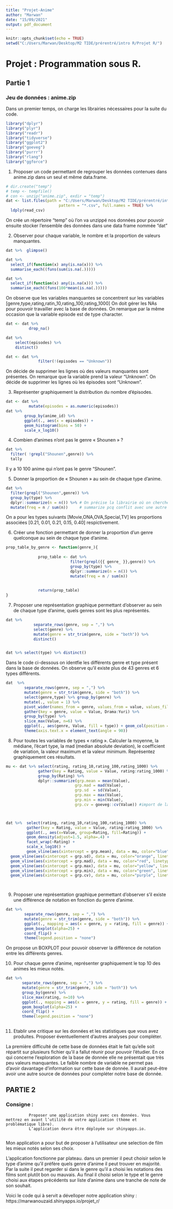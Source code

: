 ---
title: "Projet-Anime"
author: "Marwan"
date: "15/09/2021"
output: pdf_document
---

```{r setup, include=FALSE}
knitr::opts_chunk$set(echo = TRUE)
setwd("C:/Users/Marwan/Desktop/M2 TIDE/prérentré/intro R/Projet R/")
```

# Projet : Programmation sous R.

## Partie 1

### Jeu de données : anime.zip

Dans un premier temps, on charge les librairies nécessaires pour la suite du code.

```{r, message = FALSE, warning = FALSE}
library("dplyr")                                                  
library("plyr")                                                   
library("readr")  
library("tidyverse")
library("ggplot2")
library("goeveg")
library("purrr")
library("rlang")
library("ggforce")
```



1. Proposer un code permettant de regrouper les données contenues dans anime.zip dans un seul et même data.frame.

```{r, message=FALSE}
# dir.create("temp")
# temp <- tempfile()
# con <- unzip("anime.zip", exdir = "temp")
dat <- list.files(path = "C:/Users/Marwan/Desktop/M2 TIDE/prérentré/intro R/Projet R/temp",     
                       pattern = "*.csv", full.names = TRUE) %>% 
  ldply(read_csv)


```

On crée un répertoire "temp" où l'on va unzippé nos données pour pouvoir ensuite stocker l'ensemble des données dans une data frame nommée "dat"

2. Observer pour chaque variable, le nombre et la proportion de valeurs manquantes.

```{r, warning = FALSE}

dat %>%  glimpse()

dat %>% 
  select_if(function(x) any(is.na(x))) %>% 
  summarise_each((funs(sum(is.na(.))))) 

dat %>% 
  select_if(function(x) any(is.na(x))) %>% 
  summarise_each((funs(100*mean(is.na(.))))) 


```

On observe que les variables manquantes se concentrent sur les variables [genre,type,rating,ratin_10,rating_100,rating_1000]
On doit gérer les NAs pour pouvoir travailler avec la base de données.
On remarque par la même occasion que la variable episode est de type character.

```{r}
dat <- dat %>% 
          drop_na()

```

```{r, message=FALSE, warning=FALSE}
dat %>% 
    select(episodes) %>%  
    distinct() 

```


```{r}

dat <- dat %>% 
              filter(!(episodes == "Unknown"))
```

On décide de supprimer les lignes où des valeurs manquantes sont présentes.
On remarque que la variable prend la valeur "Unknown". 
On décide de supprimer les lignes où les épisodes sont "Unknown".



3. Représenter graphiquement la distribution du nombre d’épisodes.

```{r}

dat <- dat %>% 
          mutate(episodes = as.numeric(episodes))
dat %>%
        group_by(anime_id) %>% 
        ggplot(., aes(x = episodes)) + 
        geom_histogram(bins = 50) + 
        scale_x_log10() 


```



4. Combien d’animes n’ont pas le genre « Shounen » ?

```{r}
dat %>% 
  filter( !grepl("Shounen",genre)) %>% 
  tally

```

Il y a 10 100 anime qui n'ont pas le genre "Shounen".




5. Donner la proportion de « Shounen » au sein de chaque type d’anime.

```{r}

dat %>% 
  filter(grepl("Shounen",genre)) %>% 
  group_by(type) %>% 
  dplyr::summarize(n = n()) %>% # On précise la librairie où on cherche la fonction  
  mutate(freq = n / sum(n))     # summarize pcq conflit avec une autre librairie

```

On a pour les types suivants [Movie,ONA,OVA,Special,TV] les proportions associées [0.21, 0.01, 0.21, 0.15, 0.40] respictivement.




6. Créer une fonction permettant de donner la proportion d’un genre quelconque au sein de chaque type d’anime.


```{r}
prop_table_by_genre <- function(genre_){
                
              prop_table <- dat %>% 
                            filter(grepl({{ genre_ }},genre)) %>% 
                            group_by(type) %>% 
                            dplyr::summarize(n = n()) %>%  
                            mutate(freq = n / sum(n))
                        
                
              return(prop_table)
}

```


7. Proposer une représentation graphique permettant d’observer au sein de chaque type d’anime, quels genres sont les plus représentés.


```{r}
dat %>%
            separate_rows(genre, sep = ",") %>% 
            select(genre) %>% 
            mutate(genre = str_trim(genre, side = "both")) %>%  
            distinct()


dat %>% select(type) %>% distinct() 
```

Dans le code ci-dessous on identfie les différents genre et type présent dans la base de données.
On observe qu'il existe plus de 43 genres et 6 types différents.

```{r}
dat  %>%
        separate_rows(genre, sep = ",") %>% 
        mutate(genre = str_trim(genre, side = "both")) %>%  
        select(genre,type) %>% group_by(genre) %>% 
        mutate(., value = 1) %>% 
        pivot_wider(names_from = genre, values_from = value, values_fill = 0, values_fn = length) %>% 
        gather(key = genre, value = Value, Drama:Yuri) %>% 
        group_by(type) %>% 
        slice_max(Value, n=6) %>% 
        ggplot(., aes(genre, Value, fill = type)) + geom_col(position = "dodge") + 
        theme(axis.text.x = element_text(angle = 90))

```



8. Pour toutes les variables de types « rating ». Calculer la moyenne, la médiane, l’écart type, la mad (median absolute deviation), le coefficient de variation, la valeur maximum et la valeur minimum. Représentez graphiquement ces résultats.

```{r}

mu <- dat %>% select(rating, rating_10,rating_100,rating_1000) %>% 
              gather(key = Rating, value = Value, rating:rating_1000) %>%                            
              group_by(Rating) %>% 
              dplyr::summarize(grp.mean = mean(Value),
                              grp.mad = mad(Value),
                              grp.sd  = sd(Value),
                              grp.max = max(Value),
                              grp.min = min(Value),
                              grp.cv = goeveg::cv(Value)) #import de la librairies goeveg pour la fvt cv 



dat %>%  select(rating, rating_10,rating_100,rating_1000) %>% 
         gather(key = Rating, value = Value, rating:rating_1000) %>% 
         ggplot(., aes(x=Value, group=Rating, fill=Rating)) +
         geom_density(adjust=1.5, alpha=.4) +
         facet_wrap(~Rating) +
         scale_x_log10() +
         geom_vline(aes(xintercept = grp.mean), data = mu, color="blue", linetype="dashed", size=1) +    
  geom_vline(aes(xintercept = grp.sd), data = mu, color="orange", linetype="dashed", size=1) +           
  geom_vline(aes(xintercept = grp.mad), data = mu, color="red", linetype="dashed", size=1) +             
  geom_vline(aes(xintercept = grp.max), data = mu, color="yellow", linetype="dashed", size=1) +          
  geom_vline(aes(xintercept = grp.min), data = mu, color="green", linetype="dashed", size=1) +           
  geom_vline(aes(xintercept = grp.cv), data = mu, color="purple", linetype="dashed", size=1) 

      
```


9. Proposer une représentation graphique permettant d’observer s’il existe une différence de notation en fonction du genre d’anime.


```{r pressure}

dat %>%
        separate_rows(genre, sep = ",") %>% 
        mutate(genre = str_trim(genre, side = "both")) %>% 
        ggplot(., mapping = aes(x = genre, y = rating, fill = genre)) +
        geom_boxplot(alpha=25) + 
        coord_flip() + 
        theme(legend.position = "none")

```
On propose un BOXPLOT pour pouvoir observer la différence de notation entre les différents genres.


10. Pour chaque genre d’anime, représenter graphiquement le top 10 des animes les mieux notés.


```{r}

dat %>% 
       separate_rows(genre, sep = ",") %>% 
       mutate(genre = str_trim(genre, side = "both")) %>% 
       group_by(genre) %>% 
       slice_max(rating, n=10) %>%
       ggplot(., mapping = aes(x = genre, y = rating, fill = genre)) +
       geom_boxplot(alpha=25) + 
       coord_flip() + 
       theme(legend.position = "none")
    

```


11. Etablir une critique sur les données et les statistiques que vous avez produites. Proposer éventuellement d’autres analyses pour compléter.


La première difficulté de cette base de données était le fait qu'elle soit répartit sur plusieurs fichier qu'il a fallut réunir pour pouvoir l'étudier. En ce qui concerne l'exploration de la base de donnée elle ne présentait que très peu valeurs manquantes.
Le faible nombre de variable ne permet pas d'avoir davantage d'information sur cette base de donnée. Il aurait peut-être avoir une autre source de données pour compléter notre base de donnée.


## PARTIE 2 

### Consigne : 
              Proposer une application shiny avec ces données. Vous mettrez en avant l’utilité de votre application (thème et problématique libre).
              L’application devra être déployée sur shinyapps.io.
              

Mon application a pour but de proposer à l'utilisateur une selection de film les mieux notés selon ses choix.

L'application fonctionne par plateau. dans un premier il peut choisir selon le type d'anime qu'il préfère quels genre d'anime il peut trouver en majorité.
Par la suite il peut regarder si dans le genre qu'il a choisi les notations des films sont plutôt bon ou mauvais.
Au final il choisi selon le type et le genre choisi aux étapes précédents sur liste d'anime dans une tranche de note de son souhait.


Voici le code qui à servit a dévelloper notre application shiny : https://marwanouzaid.shinyapps.io/projet_r/
